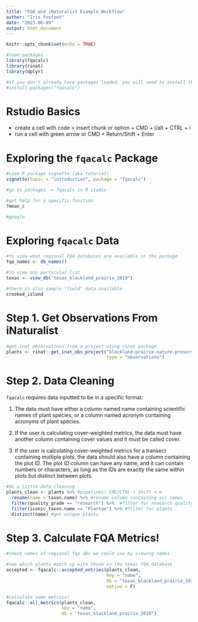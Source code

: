 ```yaml
---
title: "FQA and iNaturalist Example Workflow"
author: "Iris Foxfoot"
date: "2023-06-09"
output: html_document
---
```


```r
knitr::opts_chunk$set(echo = TRUE)

#load packages
library(fqacalc)
library(rinat)
library(dplyr)

#if you don't already have packages loaded, you will need to install them
#install.packages("fqacalc")
```

# Rstudio Basics

* create a cell with code > insert chunk or option + CMD + i/alt + CTRL + i  
* run a cell with green arrow or CMD + Return/Shift + Enter

# Exploring the `fqacalc` Package

```r
#view R package vignette (aka tutorial)
vignette(topic = "introduction", package = "fqacalc")

#go to packages -> fqacalc in R studio

#get help for a specific function
?mean_c

#google
```

# Exploring `fqacalc` Data

```r
#to view what regional FQA databases are available in the package
fqa_names <- db_names()

#to view any particular list
texas <- view_db("texas_blackland_prairie_2019")

#there is also sample "field" data available
crooked_island
```

# Step 1. Get Observations From iNaturalist

```r
#get inat observations from a project using rinat package
plants <- rinat::get_inat_obs_project("blackland-prairie-nature-preserve", 
                                      type = "observations")
```

# Step 2. Data Cleaning

`fqacalc` requires data inputted to be in a specific format:

1. The data must have either a column named name containing scientific names of plant species, or a column named acronym containing acronyms of plant species.

2. If the user is calculating cover-weighted metrics, the data must have another column containing cover values and it must be called cover.

3. If the user is calculating cover-weighted metrics for a transect containing multiple plots, the data should also have a column containing the plot ID. The plot ID column can have any name, and it can contain numbers or characters, as long as the IDs are exactly the same within plots but distinct between plots.

```r
#do a little data cleaning
plants_clean <- plants %>% #pipelines! CMD/CTRL + Shift + m
  rename(name = taxon.name) %>% #rename column containing sci names
  filter(quality_grade == "research") %>%  #filter for research quality
  filter(iconic_taxon.name == "Plantae") %>% #filter for plants
  distinct(name) #get unique plants
```

# Step 3. Calculate FQA Metrics!

```r
#check names of regional fqa dbs we could use by viewing names

#see which plants match up with those in the texas FQA database
accepted <- fqacalc::accepted_entries(plants_clean, 
                                      key = "name", 
                                      db = "texas_blackland_prairie_2019", 
                                      native = F)

#calculate some metrics!
fqacalc::all_metrics(plants_clean, 
                     key = "name", 
                     db = "texas_blackland_prairie_2019")
```

